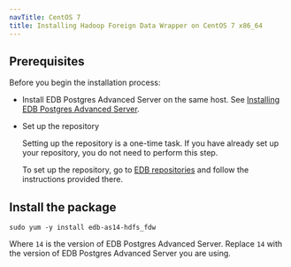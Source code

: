 ```yaml
---
navTitle: CentOS 7
title: Installing Hadoop Foreign Data Wrapper on CentOS 7 x86_64
---
```


## Prerequisites

Before you begin the installation process:

- Install EDB Postgres Advanced Server on the same host. See [Installing EDB Postgres Advanced Server](/epas/latest/epas_inst_linux).

- Set up the repository

  Setting up the repository is a one-time task. If you have already set up your repository, you do not need to perform this step.

  To set up the repository, go to [EDB repositories](https://www.enterprisedb.com/repos-downloads) and follow the instructions provided there.

## Install the package

```shell
sudo yum -y install edb-as14-hdfs_fdw
```

Where `14` is the version of EDB Postgres Advanced Server. Replace `14` with the version of EDB Postgres Advanced Server you are using.
